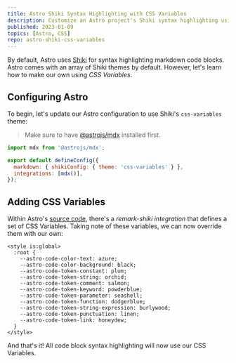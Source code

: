 ```yaml
---
title: Astro Shiki Syntax Highlighting with CSS Variables
description: Customize an Astro project's Shiki syntax highlighting using a list of available CSS Variables.
published: 2023-01-09
topics: [Astro, CSS]
repo: astro-shiki-css-variables
---
```


By default, Astro uses [Shiki][shiki] for syntax highlighting markdown code blocks. Astro comes with an array of Shiki
themes by default. However, let's learn how to make our own using _CSS Variables_.

## Configuring Astro

To begin, let's update our Astro configuration to use Shiki's `css-variables` theme:

> Make sure to have [@astrojs/mdx][astro-mdx] installed first.

```js title="astro.config.mjs"
import mdx from '@astrojs/mdx';

export default defineConfig({
  markdown: { shikiConfig: { theme: 'css-variables' } },
  integrations: [mdx()],
});
```

## Adding CSS Variables

Within Astro's [source code][astro-remark-shiki], there's a _remark-shiki integration_ that defines a set of CSS
Variables. Taking note of these variables, we can now override them with our own:

```astro title="Layout.astro"
<style is:global>
  :root {
    --astro-code-color-text: azure;
    --astro-code-color-background: black;
    --astro-code-token-constant: plum;
    --astro-code-token-string: orchid;
    --astro-code-token-comment: salmon;
    --astro-code-token-keyword: powderblue;
    --astro-code-token-parameter: seashell;
    --astro-code-token-function: dodgerblue;
    --astro-code-token-string-expression: burlywood;
    --astro-code-token-punctuation: linen;
    --astro-code-token-link: honeydew;
  }
</style>
```

And that's it! All code block syntax highlighting will now use our CSS Variables.

[shiki]: https://shiki.matsu.io/
[astro-remark-shiki]: https://github.com/withastro/astro/blob/main/packages/integrations/mdx/src/remark-shiki.ts
[astro-mdx]: https://docs.astro.build/en/guides/integrations-guide/mdx/
